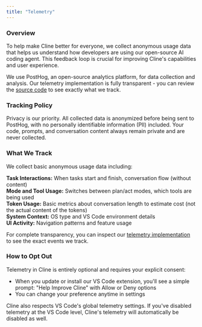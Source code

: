 ```yaml
---
title: "Telemetry"
---
```


### Overview

To help make Cline better for everyone, we collect anonymous usage data that helps us understand how developers are using our open-source AI coding agent. This feedback loop is crucial for improving Cline's capabilities and user experience.

We use PostHog, an open-source analytics platform, for data collection and analysis. Our telemetry implementation is fully transparent - you can review the [source code](https://github.com/cline/cline/blob/main/src/services/telemetry/TelemetryService.ts) to see exactly what we track.

### Tracking Policy

Privacy is our priority. All collected data is anonymized before being sent to PostHog, with no personally identifiable information (PII) included. Your code, prompts, and conversation content always remain private and are never collected.

### What We Track

We collect basic anonymous usage data including:

**Task Interactions:** When tasks start and finish, conversation flow (without content)\
**Mode and Tool Usage:** Switches between plan/act modes, which tools are being used\
**Token Usage:** Basic metrics about conversation length to estimate cost (not the actual content of the tokens)\
**System Context:** OS type and VS Code environment details\
**UI Activity:** Navigation patterns and feature usage

For complete transparency, you can inspect our [telemetry implementation](https://github.com/cline/cline/blob/main/src/services/telemetry/TelemetryService.ts) to see the exact events we track.

### How to Opt Out

Telemetry in Cline is entirely optional and requires your explicit consent:

- When you update or install our VS Code extension, you'll see a simple prompt: "Help Improve Cline" with Allow or Deny options
- You can change your preference anytime in settings

Cline also respects VS Code's global telemetry settings. If you've disabled telemetry at the VS Code level, Cline's telemetry will automatically be disabled as well.
